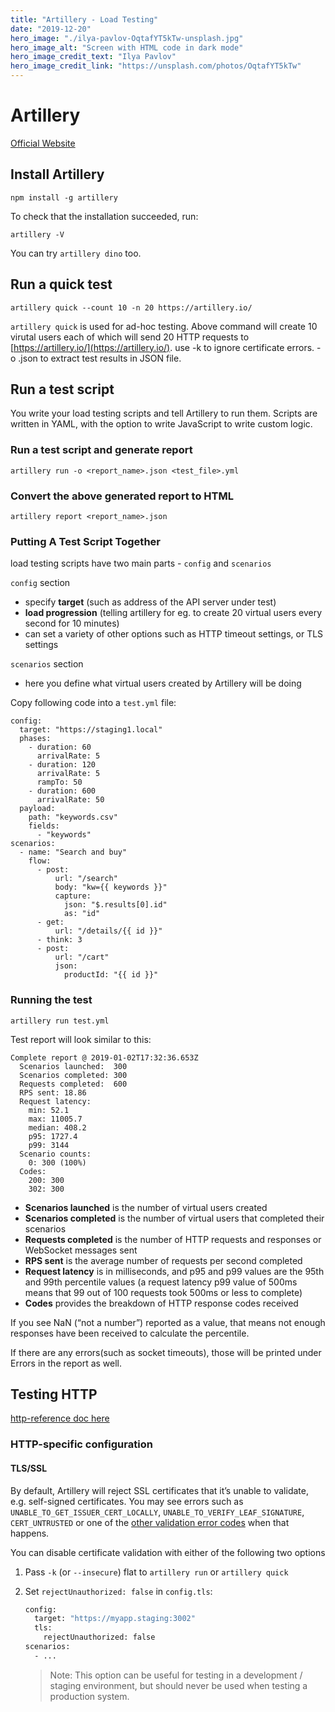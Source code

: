 ```yaml
---
title: "Artillery - Load Testing"
date: "2019-12-20"
hero_image: "./ilya-pavlov-OqtafYT5kTw-unsplash.jpg"
hero_image_alt: "Screen with HTML code in dark mode"
hero_image_credit_text: "Ilya Pavlov"
hero_image_credit_link: "https://unsplash.com/photos/OqtafYT5kTw"
---
```


Artillery
=========

[Official Website](https://artillery.io/docs/)

Install Artillery
-----------------

    npm install -g artillery

To check that the installation succeeded, run:

    artillery -V

You can try `artillery dino` too.

Run a quick test
----------------

    artillery quick --count 10 -n 20 https://artillery.io/

`artillery quick` is used for ad-hoc testing. Above command will create 10 virutal users each of which will send 20 HTTP requests to [https://artillery.io/](https://artillery.io/). use -k to ignore certificate errors. -o .json to extract test results in JSON file.

Run a test script
-----------------

You write your load testing scripts and tell Artillery to run them. Scripts are written in YAML, with the option to write JavaScript to write custom logic.

### Run a test script and generate report

    artillery run -o <report_name>.json <test_file>.yml

### Convert the above generated report to HTML

    artillery report <report_name>.json

### Putting A Test Script Together

load testing scripts have two main parts - `config` and `scenarios`

`config` section

*   specify **target** (such as address of the API server under test)
*   **load progression** (telling artillery for eg. to create 20 virtual users every second for 10 minutes)
*   can set a variety of other options such as HTTP timeout settings, or TLS settings

`scenarios` section

*   here you define what virtual users created by Artillery will be doing

Copy following code into a `test.yml` file:

    config:
      target: "https://staging1.local"
      phases:
        - duration: 60
          arrivalRate: 5
        - duration: 120
          arrivalRate: 5
          rampTo: 50
        - duration: 600
          arrivalRate: 50
      payload:
        path: "keywords.csv"
        fields:
          - "keywords"
    scenarios:
      - name: "Search and buy"
        flow:
          - post:
              url: "/search"
              body: "kw={{ keywords }}"
              capture:
                json: "$.results[0].id"
                as: "id"
          - get:
              url: "/details/{{ id }}"
          - think: 3
          - post:
              url: "/cart"
              json:
                productId: "{{ id }}"

### Running the test

    artillery run test.yml

Test report will look similar to this:

    Complete report @ 2019-01-02T17:32:36.653Z
      Scenarios launched:  300
      Scenarios completed: 300
      Requests completed:  600
      RPS sent: 18.86
      Request latency:
        min: 52.1
        max: 11005.7
        median: 408.2
        p95: 1727.4
        p99: 3144
      Scenario counts:
        0: 300 (100%)
      Codes:
        200: 300
        302: 300

*   **Scenarios launched** is the number of virtual users created
*   **Scenarios completed** is the number of virtual users that completed their scenarios
*   **Requests completed** is the number of HTTP requests and responses or WebSocket messages sent
*   **RPS sent** is the average number of requests per second completed
*   **Request latency** is in milliseconds, and p95 and p99 values are the 95th and 99th percentile values (a request latency p99 value of 500ms means that 99 out of 100 requests took 500ms or less to complete)
*   **Codes** provides the breakdown of HTTP response codes received

If you see NaN (“not a number”) reported as a value, that means not enough responses have been received to calculate the percentile.

If there are any errors(such as socket timeouts), those will be printed under Errors in the report as well.

Testing HTTP
------------

[http-reference doc here](https://artillery.io/docs/http-reference/)

### HTTP-specific configuration

#### TLS/SSL

By default, Artillery will reject SSL certificates that it’s unable to validate, e.g. self-signed certificates. 
You may see errors such as `UNABLE_TO_GET_ISSUER_CERT_LOCALLY`, `UNABLE_TO_VERIFY_LEAF_SIGNATURE`, `CERT_UNTRUSTED` or one of the 
[other validation error codes](https://github.com/nodejs/node/blob/30219bfc572101f48d0bc4b01d04a5e22c1c4b74/src/node_crypto.cc#L2166) when 
that happens.

You can disable certificate validation with either of the following two options

1.  Pass `-k` (or `--insecure`) flat to `artillery run` or `artillery quick`
2.  Set `rejectUnauthorized: false` in `config.tls`:

    ```bash 
    config:
      target: "https://myapp.staging:3002"
      tls:
        rejectUnauthorized: false
    scenarios:
      - ...
    ```

    > Note: This option can be useful for testing in a development / staging environment, but should never be used when testing a production system.
